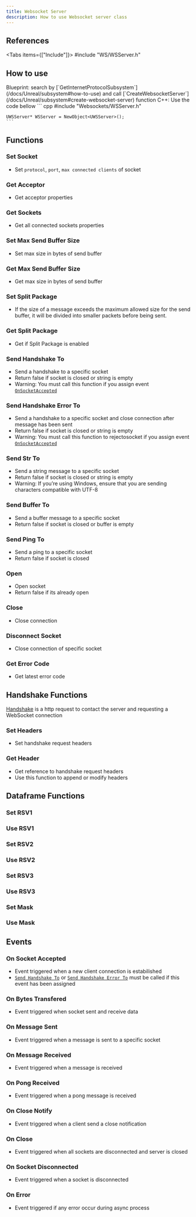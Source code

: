 ```yaml
---
title: Websocket Server
description: How to use Websocket server class
---
```



## References

<Tabs items={["Include"]}>
    <Tab value="Include">#include "WS/WSServer.h"</Tab>
</Tabs>

## How to use

<Steps>
  <Step>
    Blueprint: search by [`GetInternetProtocolSubsystem`](/docs/Unreal/subsystem#how-to-use) and call [`CreateWebsocketServer`](/docs/Unreal/subsystem#create-websocket-server) function
  </Step>
  <Step>
    C++: Use the code bellow
    ``` cpp
    #include "Websockets/WSServer.h"

    UWSServer* WSServer = NewObject<UWSServer>();
    ```

  </Step>
</Steps>

## Functions

### Set Socket

-   Set `protocol`, `port`, `max connected clients` of socket
    <ImageZoom
        src="/img/server-side/websocket/setsocket.png"
        alt="TCP server"
        width={262}
        height={227}
    />

### Get Acceptor

-   Get acceptor properties
    <ImageZoom
        src="/img/server-side/websocket/getacceptor.png"
        alt="TCP server"
        width={142}
        height={56}
    />

### Get Sockets

-   Get all connected sockets properties
    <ImageZoom
        src="/img/server-side/websocket/getsockets.png"
        alt="TCP server"
        width={137}
        height={56}
    />

### Set Max Send Buffer Size

-   Set max size in bytes of send buffer
    <ImageZoom
        src="/img/server-side/websocket/setmaxsendbuffer.png"
        alt="WS server"
        width={213}
        height={134}
    />

### Get Max Send Buffer Size

-   Get max size in bytes of send buffer
    <ImageZoom
        src="/img/server-side/websocket/getmaxsendbuffer.png"
        alt="WS server"
        width={227}
        height={76}
    />

### Set Split Package

-   If the size of a message exceeds the maximum allowed size for the send buffer, it will be divided into smaller packets before being sent.
    <ImageZoom
        src="/img/server-side/websocket/setsplitpackage.png"
        alt="WS server"
        width={167}
        height={136}
    />

### Get Split Package

-   Get if Split Package is enabled
    <ImageZoom
        src="/img/server-side/websocket/getsplitpackage.png"
        alt="WS server"
        width={227}
        height={76}
    />

### Send Handshake To

-   Send a handshake to a specific socket
-   Return false if socket is closed or string is empty
-   Warning: You must call this function if you assign event [`OnSocketAccepted`](/docs/Unreal/websocket-server#on-socket-accepted)
    <ImageZoom
        src="/img/server-side/websocket/sendhandshaketo.png"
        alt="WS server"
        width={227}
        height={182}
    />

### Send Handshake Error To

-   Send a handshake to a specific socket and close connection after message has been sent
-   Return false if socket is closed or string is empty
-   Warning: You must call this function to rejectosocket if you assign event [`OnSocketAccepted`](/docs/Unreal/websocket-server#on-socket-accepted)
    <ImageZoom
        src="/img/server-side/websocket/sendhandshakeerrorto.png"
        alt="WS server"
        width={247}
        height={190}
    />

### Send Str To

-   Send a string message to a specific socket
-   Return false if socket is closed or string is empty
-   Warning: If you’re using Windows, ensure that you are sending characters compatible with UTF-8
    <ImageZoom
        src="/img/server-side/websocket/sendstrto.png"
        alt="WS server"
        width={229}
        height={160}
    />

### Send Buffer To

-   Send a buffer message to a specific socket
-   Return false if socket is closed or buffer is empty
    <ImageZoom
        src="/img/server-side/websocket/sendbufferto.png"
        alt="WS server"
        width={228}
        height={156}
    />

### Send Ping To

-   Send a ping to a specific socket
-   Return false if socket is closed
    <ImageZoom
        src="/img/server-side/websocket/sendpingto.png"
        alt="WS server"
        width={228}
        height={130}
    />

### Open

-   Open socket
-   Return false if its already open
    <ImageZoom
        src="/img/server-side/websocket/open.png"
        alt="WS server"
        width={228}
        height={104}
    />

### Close

-   Close connection
    <ImageZoom
        src="/img/server-side/websocket/close.png"
        alt="WS server"
        width={165}
        height={104}
    />

### Disconnect Socket

-   Close connection of specific socket
    <ImageZoom
        src="/img/server-side/websocket/disconnectsocket.png"
        alt="WS server"
        width={175}
        height={130}
    />

### Get Error Code

-   Get latest error code
    <ImageZoom
        src="/img/server-side/websocket/geterrorcode.png"
        alt="WS server"
        width={228}
        height={76}
    />

## Handshake Functions

[Handshake](https://developer.mozilla.org/en-US/docs/Web/API/WebSockets_API/Writing_WebSocket_servers#client_handshake_request) is a http request to contact the server and requesting a WebSocket connection

### Set Headers

-   Set handshake request headers
    <ImageZoom
        src="/img/server-side/websocket/setheaders.png"
        alt="WS server"
        width={165}
        height={132}
    />

### Get Header

-   Get reference to handshake request headers
-   Use this function to append or modify headers
    <ImageZoom
        src="/img/server-side/websocket/getheaders.png"
        alt="WS server"
        width={138}
        height={58}
    />

## Dataframe Functions

### Set RSV1

<ImageZoom
    src="/img/server-side/websocket/setrsv1.png"
    alt="WS server"
    width={165}
    height={136}
/>

### Use RSV1

<ImageZoom
    src="/img/server-side/websocket/usersv1.png"
    alt="WS server"
    width={227}
    height={76}
/>

### Set RSV2

<ImageZoom
    src="/img/server-side/websocket/setrsv2.png"
    alt="WS server"
    width={165}
    height={136}
/>

### Use RSV2

<ImageZoom
    src="/img/server-side/websocket/usersv2.png"
    alt="WS server"
    width={226}
    height={76}
/>

### Set RSV3

<ImageZoom
    src="/img/server-side/websocket/setrsv3.png"
    alt="WS server"
    width={165}
    height={136}
/>

### Use RSV3

<ImageZoom
    src="/img/server-side/websocket/usersv3.png"
    alt="WS server"
    width={227}
    height={76}
/>

### Set Mask

<ImageZoom
    src="/img/server-side/websocket/setmask.png"
    alt="WS server"
    width={165}
    height={136}
/>

### Use Mask

<ImageZoom
    src="/img/server-side/websocket/usemask.png"
    alt="WS server"
    width={227}
    height={76}
/>

## Events

### On Socket Accepted

-   Event triggered when a new client connection is estabilished
-   [`Send Handshake To`](/docs/Unreal/websocket-server#send-handshake-to) or [`Send Handshake Error To`](/docs/Unreal/websocket-server#send-handshake-error-to) must be called if this event has been assigned
    <ImageZoom
        src="/img/server-side/websocket/onsocketacceptedevent.png"
        alt="WS server"
        width={262}
        height={264}
    />

### On Bytes Transfered

-   Event triggered when socket sent and receive data
    <ImageZoom
        src="/img/server-side/websocket/onbytestransferredevent.png"
        alt="WS server"
        width={269}
        height={238}
    />

### On Message Sent

-   Event triggered when a message is sent to a specific socket
    <ImageZoom
        src="/img/server-side/websocket/onmessagesentevent.png"
        alt="WS server"
        width={246}
        height={238}
    />

### On Message Received

-   Event triggered when a message is received
    <ImageZoom
        src="/img/server-side/websocket/onmessagereceivedevent.png"
        alt="WS server"
        width={272}
        height={238}
    />

### On Pong Received

-   Event triggered when a pong message is received
    <ImageZoom
        src="/img/server-side/websocket/onpongreceivedevent.png"
        alt="WS server"
        width={248}
        height={186}
    />

### On Close Notify

-   Event triggered when a client send a close notification
    <ImageZoom
        src="/img/server-side/websocket/onclosenotifyevent.png"
        alt="WS server"
        width={234}
        height={212}
    />

### On Close

-   Event triggered when all sockets are disconnected and server is closed
    <ImageZoom
        src="/img/server-side/websocket/oncloseevent.png"
        alt="WS server"
        width={195}
        height={186}
    />

### On Socket Disconnected

-   Event triggered when a socket is disconnected
    <ImageZoom
        src="/img/server-side/websocket/onsocketdisconnectedevent.png"
        alt="WS server"
        width={287}
        height={238}
    />

### On Error

-   Event triggered if any error occur during async process
    <ImageZoom
        src="/img/server-side/websocket/onerrorevent.png"
        alt="WS server"
        width={192}
        height={212}
    />

